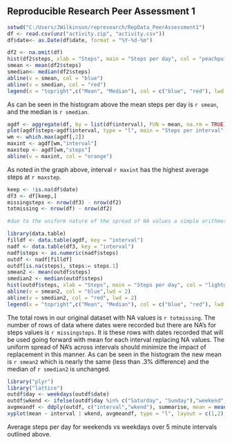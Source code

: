 ## Reproducible Research Peer Assessment 1

```r

setwd("C:/Users/JWilkinson/represearch/RepData_PeerAssessment1")
df <- read.csv(unz("activity.zip", "activity.csv"))
df$date<- as.Date(df$date, format = "%Y-%d-%m")

df2 <- na.omit(df)
hist(df2$steps, xlab = "Steps", main = "Steps per day", col = "peachpuff")
smean <- mean(df2$steps)
smedian<- median(df2$steps)
abline(v = smean, col = "blue")
abline(v = smedian, col = "red")
legend(x = "topright",c("Mean", "Median"), col = c("blue", "red"), lwd = c(1,1))

```

As can be seen in the histogram above the mean steps per day is `r smean`, and the median is `r smedian`.



```r

agdf <- aggregate(df, by = list(df$interval), FUN = mean, na.rm = TRUE)
plot(agdf$steps~agdf$interval, type = "l", main = "Steps per interval", xlab = "Interval", ylab = "Steps")
wm <- which.max(agdf[,2])
maxint <- agdf[wm,"interval"]
maxstep <- agdf[wm,"steps"]
abline(v = maxint, col = "orange")


```

As noted in the graph above, interval `r maxint` has the highest average steps at `r maxstep`.



```r

keep <- !is.na(df$date)
df3 <- df[keep,]
missingsteps <- nrow(df3) - nrow(df2)
totmissing <- nrow(df) - nrow(df2)

#due to the uniform nature of the spread of NA values a simple arithmetic mean by interval for NAs replacement was used.

library(data.table)
filldf <- data.table(agdf, key = "interval")
nadf <- data.table(df3, key = "interval")
nadf$steps <- as.numeric(nadf$steps)
outdf <- nadf[filldf]
outdf[is.na(steps), steps:= steps.1]
smean2 <- mean(outdf$steps)
smedian2 <- median(outdf$steps)
hist(outdf$steps, xlab = "Steps", main = "Steps per day", col = "lightgreen")
abline(v = smean2, col = "blue",lwd = 2)
abline(v = smedian2, col = "red", lwd = 2)
legend(x = "topright",c("Mean", "Median"), col = c("blue", "red"), lwd = c(2,2))

```

The total rows in our original dataset with NA values is `r totmissing`.  The number of rows of data where dates were recorded but there are NA's for steps values is `r missingsteps`.  It is these rows with dates recorded that will be used going forward with mean for each interval replacing NA values.  The uniform spread of NA's across intervals should minimize the impact of replacement in this manner.  As can be seen in the histogram the new mean is `r smean2` which is nearly the same (less than .3% difference) and the median of `r smedian2` is unchanged.




```r

library("plyr")
library("lattice")
outdf$day <- weekdays(outdf$date)
outdf$wkend <- ifelse(outdf$day %in% c("Saturday", "Sunday"),"weekend", "weekday")
avgmeandf <- ddply(outdf, c("interval","wkend"), summarise, mean = mean(steps))
xyplot(mean ~ interval | wkend, avgmeandf, type = "l", layout = c(1,2), ylab = "Average Steps", xlab = "Interval")

```

Average steps per day for weekends vs weekdays over 5 minute intervals outlined above.
